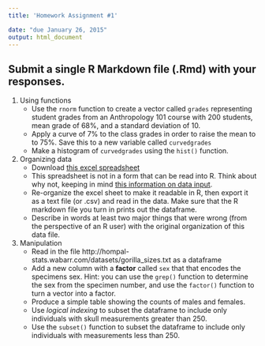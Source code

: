 ```yaml
---
title: 'Homework Assignment #1'

date: "due January 26, 2015"
output: html_document
---
```


## Submit a single R Markdown file (.Rmd) with your responses.

1. Using functions  
    * Use the `rnorm` function to create a vector called `grades` representing student grades from an Anthropology 101 course with  200 students, mean grade of 68%, and a standard deviation of 10. 
    * Apply a curve of 7% to the class grades in order to raise the mean to to 75%.  Save this to a new variable called `curvedgrades`
    * Make a histogram of `curvedgrades` using the `hist()` function. 
    
2. Organizing data
    * Download [this excel spreadsheet](datasets/bad_data_organization.xls)
    * This spreadsheet is not in a form that can be read into R.  Think about why not, keeping in mind [this information on data input](intro_to_R.html#data-input).
    * Re-organize the excel sheet to make it readable in R, then export it as a text file (or .csv) and read in the data. Make sure that the R markdown file you turn in prints out the dataframe.
    * Describe in words at least two major things that were wrong (from the perspective of an R user) with the original organization of this data file.   

3. Manipulation
    * Read in the file http://hompal-stats.wabarr.com/datasets/gorilla_sizes.txt as a dataframe
    * Add a new column with a **factor** called `sex` that that encodes the specimens sex. Hint: you can use the `grep()` function to determine the sex from the specimen number, and use the `factor()` function to turn a vector into a factor. 
    * Produce a simple table showing the counts of males and females.
    * Use *logical indexing* to subset the dataframe to include only individuals with skull measurements greater than 250. 
    * Use the `subset()` function to subset the dataframe to include only individuals with measurements less than 250.
    
    